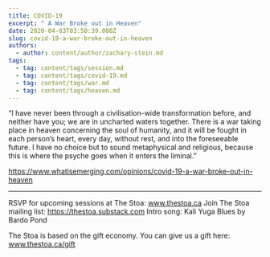```yaml
---
title: COVID-19
excerpt: " A War Broke out in Heaven"
date: 2020-04-03T03:50:39.000Z
slug: covid-19-a-war-broke-out-in-heaven
authors:
  - author: content/author/zachary-stein.md
tags:
  - tag: content/tags/session.md
  - tag: content/tags/covid-19.md
  - tag: content/tags/war.md
  - tag: content/tags/heaven.md
---
```


“I have never been through a civilisation-wide transformation before, and neither have you; we are in uncharted waters together. There is a war taking place in heaven concerning the soul of humanity, and it will be fought in each person’s heart, every day, without rest, and into the foreseeable future. I have no choice but to sound metaphysical and religious, because this is where the psyche goes when it enters the liminal.”

https://www.whatisemerging.com/opinions/covid-19-a-war-broke-out-in-heaven

***

RSVP for upcoming sessions at The Stoa: www.thestoa.ca
Join The Stoa mailing list: https://thestoa.substack.com
Intro song: Kali Yuga Blues by Bardo Pond

The Stoa is based on the gift economy. You can give us a gift here: www.thestoa.ca/gift
